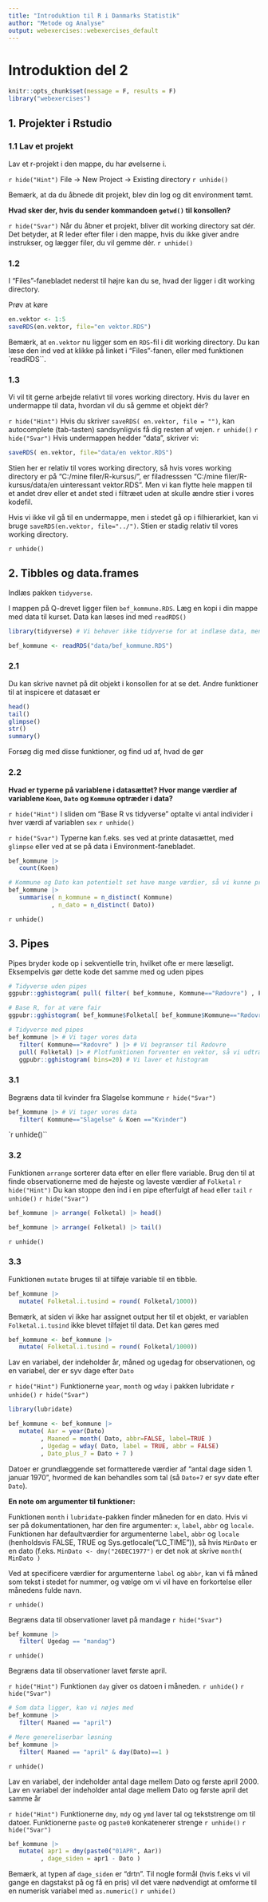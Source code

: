 ```yaml
---
title: "Introduktion til R i Danmarks Statistik"
author: "Metode og Analyse"
output: webexercises::webexercises_default
---
```


# Introduktion del 2

```r

knitr::opts_chunk$set(message = F, results = F)
library("webexercises")

```

## 1. Projekter i Rstudio

### 1.1 Lav et projekt
Lav et r-projekt i den mappe, du har øvelserne i. 

`r hide("Hint")` 
File -> New Project -> Existing directory
`r unhide()`

Bemærk, at da du åbnede dit projekt, blev din log og dit environment tømt. 


**Hvad sker der, hvis du sender kommandoen `getwd()` til konsollen?**

`r hide("Svar")`
Når du åbner et projekt, bliver dit working directory sat dér. Det betyder, at R leder efter filer i den mappe, hvis du ikke giver andre instrukser, og lægger filer, du vil gemme dér.
`r unhide()`

### 1.2
I "Files"-fanebladet nederst til højre kan du se, hvad der ligger i dit working directory. 

Prøv at køre

```r
en.vektor <- 1:5
saveRDS(en.vektor, file="en vektor.RDS")
```

Bemærk, at `en.vektor` nu ligger som en `RDS`-fil i dit working directory. Du kan læse den ind ved at klikke på linket i "Files"-fanen, eller med funktionen `readRDS``.


### 1.3
Vi vil tit gerne arbejde relativt til vores working directory. Hvis du laver en undermappe til data, hvordan vil du så gemme et objekt dér?

`r hide("Hint")`
Hvis du skriver `saveRDS( en.vektor, file = "")`, kan autocomplete (tab-tasten) sandsynligvis få dig resten af vejen.
`r unhide()`
`r hide("Svar")`
Hvis undermappen hedder "data", skriver vi: 
```r
saveRDS( en.vektor, file="data/en vektor.RDS")
```
Stien her er relativ til vores working directory, så hvis vores working directory er på "C:/mine filer/R-kursus/", er filadresssen "C:/mine filer/R-kursus/data/en uinteressant vektor.RDS". Men vi kan flytte hele mappen til et andet drev eller et andet sted i filtræet uden at skulle ændre stier i vores kodefil. 

Hvis vi ikke vil gå til en undermappe, men i stedet gå op i filhierarkiet, kan vi bruge `saveRDS(en.vektor, file="../")`. Stien er stadig relativ til vores working directory. 

`r unhide()`

## 2. Tibbles og data.frames
Indlæs pakken `tidyverse`. 

I mappen på Q-drevet ligger filen `bef_kommune.RDS`. Læg en kopi i din mappe med data til kurset. Data kan læses ind med `readRDS()`

```r
library(tidyverse) # Vi behøver ikke tidyverse for at indlæse data, men det er rarere at have data som en tibble

bef_kommune <- readRDS("data/bef_kommune.RDS")
```

### 2.1 
Du kan skrive navnet på dit objekt i konsollen for at se det. Andre funktioner til at inspicere et datasæt er 
```r
head()
tail()
glimpse()
str()
summary()
```
Forsøg dig med disse funktioner, og find ud af, hvad de gør

### 2.2
**Hvad er typerne på variablene i datasættet? Hvor mange værdier af variablene `Koen`, `Dato` og `Kommune` optræder i data?**

`r hide("Hint")`
I sliden om "Base R vs tidyverse" optalte vi antal individer i hver værdi af variablen `sex`
`r unhide()`

`r hide("Svar")`
Typerne kan f.eks. ses ved at printe datasættet, med `glimpse` eller ved at se på data i Environment-fanebladet. 

```r
bef_kommune |> 
   count(Koen)

# Kommune og Dato kan potentielt set have mange værdier, så vi kunne prøve med summarise
bef_kommune |> 
   summarise( n_kommune = n_distinct( Kommune)
            , n_dato = n_distinct( Dato))
```
`r unhide()`

## 3. Pipes
Pipes bryder kode op i sekventielle trin, hvilket ofte er mere læseligt. Eksempelvis gør dette kode det samme med og uden pipes

```r
# Tidyverse uden pipes
ggpubr::gghistogram( pull( filter( bef_kommune, Kommune=="Rødovre") , Folketal ), bins=20)

# Base R, for at være fair 
ggpubr::gghistogram( bef_kommune$Folketal[ bef_kommune$Kommune=="Rødovre"], bins=20)

# Tidyverse med pipes
bef_kommune |> # Vi tager vores data
   filter( Kommune=="Rødovre" ) |> # Vi begrænser til Rødovre
   pull( Folketal) |> # Plotfunktionen forventer en vektor, så vi udtrækker den variabel, vi vil plotte
   ggpubr::gghistogram( bins=20) # Vi laver et histogram
```

### 3.1 
Begræns data til kvinder fra Slagelse kommune
`r hide("Svar")`
```r
bef_kommune |> # Vi tager vores data
   filter( Kommune=="Slagelse" & Koen =="Kvinder")
```
`r unhide()``

### 3.2
Funktionen `arrange` sorterer data efter en eller flere variable. Brug den til at finde observationerne med de højeste og laveste værdier af `Folketal`
`r hide("Hint")`
Du kan stoppe den ind i en pipe efterfulgt af `head` eller `tail`
`r unhide()`
`r hide("Svar")`
```r
bef_kommune |> arrange( Folketal) |> head()

bef_kommune |> arrange( Folketal) |> tail()
```
`r unhide()`

### 3.3
Funktionen `mutate` bruges til at tilføje variable til en tibble. 

```r
bef_kommune |> 
   mutate( Folketal.i.tusind = round( Folketal/1000))
```

Bemærk, at siden vi ikke har assignet output her til et objekt, er variablen `Folketal.i.tusind` ikke blevet tilføjet til data. Det kan gøres med
```r
bef_kommune <- bef_kommune |> 
   mutate( Folketal.i.tusind = round( Folketal/1000))
```

Lav en variabel, der indeholder år, måned og ugedag for observationen, og en variabel, der er syv dage efter `Dato`

`r hide("Hint")`
Funktionerne `year`, `month` og `wday` i pakken lubridate
`r unhide()`
`r hide("Svar")`
```r
library(lubridate)

bef_kommune <- bef_kommune |> 
   mutate( Aar = year(Dato)
         , Maaned = month( Dato, abbr=FALSE, label=TRUE )
         , Ugedag = wday( Dato, label = TRUE, abbr = FALSE)
         , Dato_plus_7 = Dato + 7 )
```

Datoer er grundlæggende set formatterede værdier af "antal dage siden 1. januar 1970", hvormed de kan behandles som tal (så `Dato+7` er syv date efter `Dato`).

**En note om argumenter til funktioner: **

Funktionen `month` i `lubridate`-pakken finder måneden for en dato. Hvis vi ser på dokumentationen, har den fire argumenter: `x`, `label`, `abbr` og `locale`. Funktionen har defaultværdier for argumenterne `label`, `abbr` og `locale` (henholdsvis FALSE, TRUE og Sys.getlocale("LC_TIME")), så hvis `MinDato` er en dato (f.eks. `MinDato <- dmy("26DEC1977")` er det nok at skrive `month( MinDato )`

Ved at specificere værdier for argumenterne `label` og `abbr`, kan vi få måned som tekst i stedet for nummer, og vælge om vi vil have en forkortelse eller månedens fulde navn.

`r unhide()`

Begræns data til observationer lavet på mandage
`r hide("Svar")`
```r
bef_kommune |> 
   filter( Ugedag == "mandag")
```
`r unhide()`

Begræns data til observationer lavet første april. 

`r hide("Hint")`
Funktionen `day` giver os datoen i måneden. 
`r unhide()`
`r hide("Svar")`
```r
# Som data ligger, kan vi nøjes med
bef_kommune |> 
   filter( Maaned == "april")

# Mere genereliserbar løsning
bef_kommune |> 
   filter( Maaned == "april" & day(Dato)==1 )
```
`r unhide()`

Lav en variabel, der indeholder antal dage mellem Dato og første april 2000.
Lav en variabel der indeholder antal dage mellem Dato og første april det samme år

`r hide("Hint")`
Funktionerne `dmy`, `mdy` og `ymd` laver tal og tekststrenge om til datoer. Funktionerne `paste` og `paste0` konkatenerer strenge
`r unhide()`
`r hide("Svar")`
```r
bef_kommune |> 
   mutate( apr1 = dmy(paste0("01APR", Aar))
         , dage_siden = apr1 - Dato )
```
Bemærk, at typen af `dage_siden` er "drtn". Til nogle formål (hvis f.eks vi vil gange en dagstakst på og få en pris) vil det være nødvendigt at omforme til en numerisk variabel med `as.numeric()`
`r unhide()`

